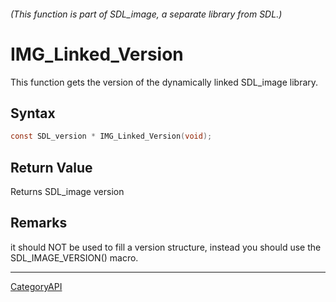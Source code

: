 ====== (This function is part of SDL_image, a separate library from SDL.) ======
= IMG_Linked_Version =

This function gets the version of the dynamically linked SDL_image library.

== Syntax ==

<syntaxhighlight lang='c'>
const SDL_version * IMG_Linked_Version(void);
</syntaxhighlight>

== Return Value ==

Returns SDL_image version

== Remarks ==

it should NOT be used to fill a version structure, instead you should use
the SDL_IMAGE_VERSION() macro.

----
[[CategoryAPI]]


